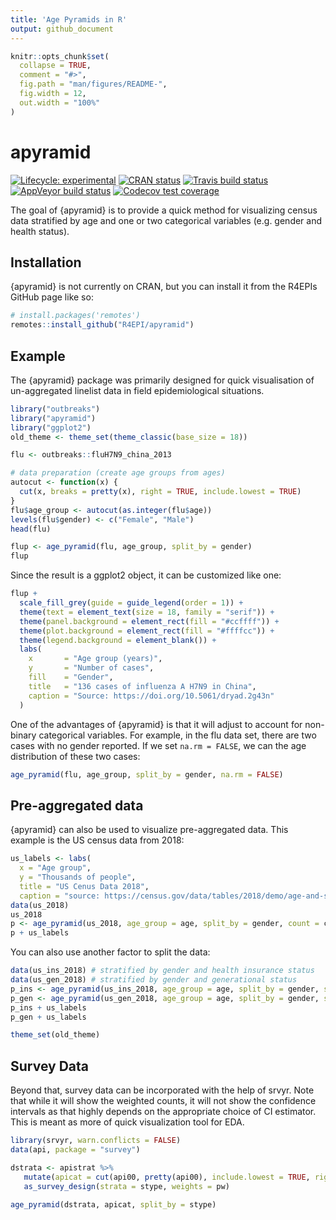 ```yaml
---
title: 'Age Pyramids in R'
output: github_document
---
```


<!-- README.md is generated from README.Rmd. Please edit that file -->

```r
knitr::opts_chunk$set(
  collapse = TRUE,
  comment = "#>",
  fig.path = "man/figures/README-",
  fig.width = 12,
  out.width = "100%"
)
```

# apyramid

<!-- badges: start -->
[![Lifecycle: experimental](https://img.shields.io/badge/lifecycle-experimental-orange.svg)](https://www.tidyverse.org/lifecycle/#experimental)
[![CRAN status](https://www.r-pkg.org/badges/version/apyramid)](https://CRAN.R-project.org/package=apyramid)
[![Travis build status](https://travis-ci.org/R4EPI/apyramid.svg?branch=master)](https://travis-ci.org/R4EPI/apyramid)
[![AppVeyor build status](https://ci.appveyor.com/api/projects/status/github/R4EPI/apyramid?branch=master&svg=true)](https://ci.appveyor.com/project/R4EPI/apyramid)
[![Codecov test coverage](https://codecov.io/gh/R4EPI/apyramid/branch/master/graph/badge.svg)](https://codecov.io/gh/R4EPI/apyramid?branch=master)
<!-- badges: end -->

The goal of {apyramid} is to provide a quick method for visualizing census data
stratified by age and one or two categorical variables (e.g. gender and health
status).

## Installation

{apyramid} is not currently on CRAN, but you can install it from the R4EPIs 
GitHub page like so:

``` r
# install.packages('remotes')
remotes::install_github("R4EPI/apyramid")
```

## Example

The {apyramid} package was primarily designed for quick visualisation of
un-aggregated linelist data in field epidemiological situations. 

```r
library("outbreaks")
library("apyramid")
library("ggplot2")
old_theme <- theme_set(theme_classic(base_size = 18))

flu <- outbreaks::fluH7N9_china_2013

# data preparation (create age groups from ages)
autocut <- function(x) {
  cut(x, breaks = pretty(x), right = TRUE, include.lowest = TRUE)
}
flu$age_group <- autocut(as.integer(flu$age))
levels(flu$gender) <- c("Female", "Male")
head(flu)

flup <- age_pyramid(flu, age_group, split_by = gender)
flup
```

Since the result is a ggplot2 object, it can be customized like one:

```r
flup + 
  scale_fill_grey(guide = guide_legend(order = 1)) + 
  theme(text = element_text(size = 18, family = "serif")) + 
  theme(panel.background = element_rect(fill = "#ccffff")) + 
  theme(plot.background = element_rect(fill = "#ffffcc")) + 
  theme(legend.background = element_blank()) +
  labs(
    x       = "Age group (years)",
    y       = "Number of cases",
    fill    = "Gender",
    title   = "136 cases of influenza A H7N9 in China",
    caption = "Source: https://doi.org/10.5061/dryad.2g43n"
  )
```

One of the advantages of {apyramid} is that it will adjust to account for 
non-binary categorical variables. For example, in the flu data set, there are
two cases with no gender reported. If we set `na.rm = FALSE`, we can the age
distribution of these two cases:

```r
age_pyramid(flu, age_group, split_by = gender, na.rm = FALSE)
```

Pre-aggregated data
-------------------

{apyramid} can also be used to visualize pre-aggregated data. This example is
the US census data from 2018:

```r

us_labels <- labs(
  x = "Age group", 
  y = "Thousands of people", 
  title = "US Cenus Data 2018",
  caption = "source: https://census.gov/data/tables/2018/demo/age-and-sex/2018-age-sex-composition.html")
data(us_2018)
us_2018
p <- age_pyramid(us_2018, age_group = age, split_by = gender, count = count)
p + us_labels
```

You can also use another factor to split the data:

```r
data(us_ins_2018) # stratified by gender and health insurance status
data(us_gen_2018) # stratified by gender and generational status
p_ins <- age_pyramid(us_ins_2018, age_group = age, split_by = gender, stack_by = insured, count = count)
p_gen <- age_pyramid(us_gen_2018, age_group = age, split_by = gender, stack_by = generation, count = count)
p_ins + us_labels
p_gen + us_labels

theme_set(old_theme)
```

Survey Data
-----------

Beyond that, survey data can be incorporated with the help of srvyr. Note that
while it will show the weighted counts, it will not show the confidence
intervals as that highly depends on the appropriate choice of CI estimator. This
is meant as more of quick visualization tool for EDA. 

```r
library(srvyr, warn.conflicts = FALSE)
data(api, package = "survey")

dstrata <- apistrat %>%
   mutate(apicat = cut(api00, pretty(api00), include.lowest = TRUE, right = TRUE)) %>%
   as_survey_design(strata = stype, weights = pw)
 
age_pyramid(dstrata, apicat, split_by = stype)
```



